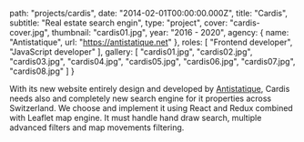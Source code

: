 
  path: "projects/cardis",
  date: "2014-02-01T00:00:00.000Z",
  title: "Cardis",
  subtitle: "Real estate search engin",
  type: "project",
  cover: "cardis-cover.jpg",
  thumbnail: "cardis01.jpg",
  year: "2016 - 2020",
  agency: {
    name: "Antistatique",
    url: "https://antistatique.net"
  },
  roles: [
    "Frontend developer",
    "JavaScript developer"
  ],
  gallery: [
    "cardis01.jpg",
    "cardis02.jpg",
    "cardis03.jpg",
    "cardis04.jpg",
    "cardis05.jpg",
    "cardis06.jpg",
    "cardis07.jpg",
    "cardis08.jpg"
  ]
}

With its new website entirely design and developed by [Antistatique](https://antistatique.net), Cardis needs also and completely new search engine for it properties across Switzerland. We choose and implement it using React and Redux combined with Leaflet map engine. It must handle hand draw search, multiple advanced filters and map movements filtering.

